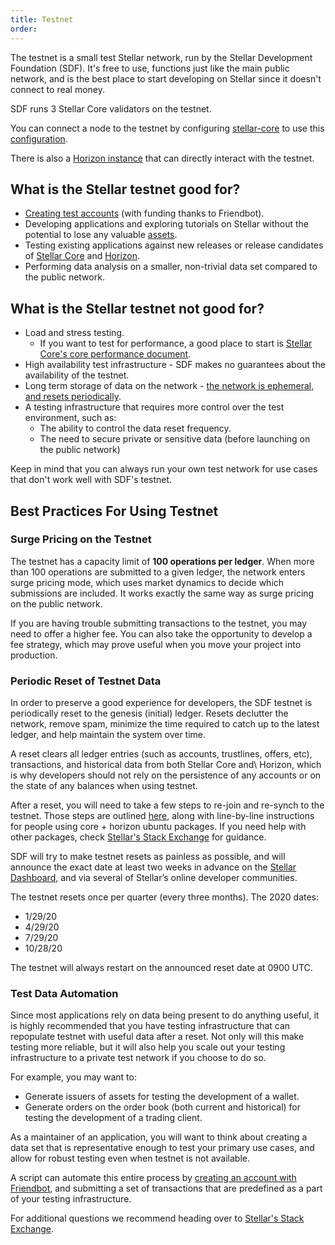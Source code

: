 ```yaml
---
title: Testnet
order:
---
```


The testnet is a small test Stellar network, run by the Stellar Development Foundation (SDF).  It's free to use, functions just like the main public network, and is the best place to start developing on Stellar since it doesn't connect to real money. 

SDF runs 3 Stellar Core validators on the testnet.

You can connect a node to the testnet by configuring [stellar-core](https://github.com/stellar/stellar-core) to use this
[configuration](https://github.com/stellar/stellar-core/blob/master/docs/stellar-core_testnet.cfg).

There is also a [Horizon instance](https://horizon-testnet.stellar.org/) that can directly interact with the testnet.

## What is the Stellar testnet good for?

* [Creating test accounts](../get-started/create-account.md) (with funding thanks to Friendbot).
* Developing applications and exploring tutorials on Stellar without the
  potential to lose any valuable [assets](assets.md).
* Testing existing applications against new releases or release candidates of
  [Stellar Core](https://github.com/stellar/stellar-core/releases) and [Horizon](https://github.com/stellar/go/releases).
* Performing data analysis on a smaller, non-trivial data set compared to the public network.

## What is the Stellar testnet not good for?

* Load and stress testing.
  * If you want to test for performance, a good place to
    start is
    [Stellar Core's core performance document](https://github.com/stellar/stellar-core/blob/master/performance-eval.md#networks-to-test-against).
* High availability test infrastructure - SDF makes no guarantees about the
  availability of the testnet.
* Long term storage of data on the network - [the network is ephemeral, and resets periodically](test-net.md#periodic-reset-of-testnet-data).
* A testing infrastructure that requires more control over the test environment,
  such as:
  * The ability to control the data reset frequency.
  * The need to secure private or sensitive data (before launching on the public network)

Keep in mind that you can always run your own test network for use cases that don't work well with SDF's testnet.

## Best Practices For Using Testnet

### Surge Pricing on the Testnet

The testnet has a capacity limit of **100 operations per ledger**.  When more than 100 operations are submitted to a given ledger, the network enters surge pricing mode, which uses market dynamics to decide which submissions are included.  It works exactly the same way as surge pricing on the public network.

If you are having trouble submitting transactions to the testnet, you may need to offer a higher fee.  You can also take the opportunity to develop a fee strategy, which may prove useful when you move your project into production.

### Periodic Reset of Testnet Data

In order to preserve a good experience for developers, the SDF testnet is periodically reset to the genesis (initial) ledger. Resets declutter the network, remove spam, minimize the time required to catch up to the latest ledger, and help maintain the system over time.

A reset clears all ledger entries (such as accounts, trustlines, offers, etc), transactions, and historical data from both Stellar Core and\ Horizon, which is why developers should not rely on the persistence of any accounts or on the state of any balances when using testnet.

After a reset, you will need to take a few steps to re-join and re-synch to the testnet.  Those steps are outlined [here](https://github.com/stellar/packages#testnet-reset), along with line-by-line instructions for people using core + horizon ubuntu packages.  If you need help with other packages, check [Stellar's Stack Exchange](https://stellar.stackexchange.com/) for guidance.

SDF will try to make testnet resets as painless as possible, and will announce the exact date at least two weeks in advance on the [Stellar Dashboard](http://dashboard.stellar.org/), and via several of Stellar’s online developer communities.

The testnet resets once per quarter (every three months).  The 2020 dates:

* 1/29/20
* 4/29/20
* 7/29/20
* 10/28/20

The testnet will always restart on the announced reset date at 0900 UTC.  

### Test Data Automation

Since most applications rely on data being present to do anything useful, it is
highly recommended that you have testing infrastructure that can repopulate testnet with useful data after a reset. Not only will this make testing more reliable, but it will also help you scale out your testing infrastructure to a private test network if you choose to do so.

For example, you may want to:
* Generate issuers of assets for testing the development of a wallet.
* Generate orders on the order book (both current and historical) for testing
  the development of a trading client.

As a maintainer of an application, you will want to think about creating a data set that is representative enough to test your primary use cases, and allow for robust testing even when testnet is not available.

A script can automate this entire process by [creating an account with Friendbot](../get-started/create-account.md), and submitting a set of transactions that are predefined as a part of your testing infrastructure.

For additional questions we recommend heading over to
[Stellar's Stack Exchange](https://stellar.stackexchange.com/).
